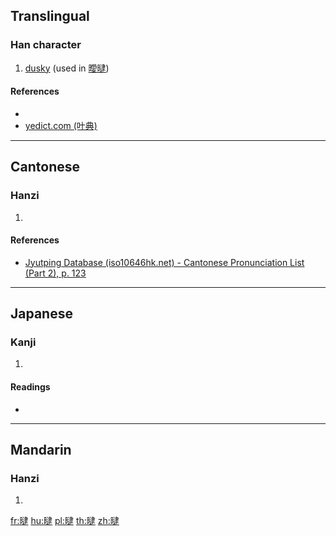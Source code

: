 {{character info/new}}
==Translingual==

===Han character===
{{Han char|rn=72|rad=日|as=12|sn=16|four=|canj=AYLE|ids=⿰日逮}}

# [[dusky]] (used in [[曖曃]])

====References====
* {{Han ref|kx=0500.070|dkj=14168|dj=0870.050|hdz=21534.190|uh=66C3|ud=26307}}
* [http://yedict.com/htm/66/66C3.htm yedict.com (叶典)]

----

==Cantonese==

===Hanzi===
{{yue-hanzi|jyut=[[doi6]]|y=doi6}}

# {{defn|lang=yue|sort=日12}}

====References====
* [http://www.iso10646hk.net/jp/document/download.jsp Jyutping Database (iso10646hk.net) - Cantonese Pronunciation List (Part 2), p. 123]

----

==Japanese==

===Kanji===
{{ja-kanji|grade=|rs=日12}}

# {{defn|lang=ja|sort=日12}}

====Readings====
* {{ja-readings|on=[[たい]] (tai), [[だい]] (dai)|kun=[[あきらかでないさま]] (akirakadenaisama)}}

----

==Mandarin==

===Hanzi===
{{cmn-hanzi|pin=[[dài]] ([[dai4]])|wg=tai<sup>4</sup>}}

# {{defn|lang=cmn|sort=日12}}

[[fr:曃]]
[[hu:曃]]
[[pl:曃]]
[[th:曃]]
[[zh:曃]]